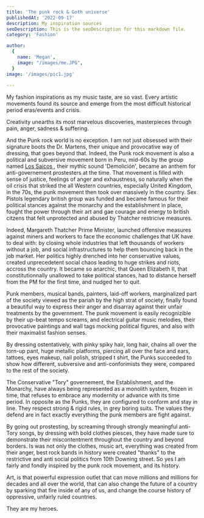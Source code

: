 ```yaml
---
title: 'The punk rock & Goth universe'
publishedAt: '2022-09-17'
description: My inspiration sources
seoDescription: This is the seoDescription for this markdown file.
category: 'Fashion'

author:
  {
    name: 'Megan',
    image: "/images/me.JPG",
  }
image: '/images/pic1.jpg'
  
---
```


My fashion inspirations as my music taste, are so vast. Every artistic movements found its source and emerge from the most difficult historical period eras/events and crisis.

Creativity unearths its most marvelous discoveries, masterpieces through pain, anger, sadness & suffering.


And the Punk rock world is no exception. I am not just obsessed with their signature boots the Dr. Martens, their unique and provocative way of dressing, that goes beyond that. Indeed, the Punk rock movement is also a political and subversive movement born in Peru, 
mid-60s by the group named <a href="https://en.wikipedia.org/wiki/Los_Saicos" > Los Saicos </a>,  their mythic sound 'Demolición', became an anthem for anti-governement prostesters at the time. 
That movement is filled with sense of justice, feelings of anger and exhaustness, so naturally when the oil crisis that striked the all Western countries, especially United Kingdom, in the 70s, the punk movement then took over massively in the country.
Sex Pistols legendary british group was funded and became famous for their political stances against the monarchy and the establishment in place, fought the power through their art and gae courage and energy to british citzens that felt
unprotected and abused by Thatcher restricive measures.

Indeed, Margareth Thatcher Prime Minister, launched offensive measures against miners and workers to face the economic challenges that UK have to deal with: by closing whole industries that left thousands of workers without a job, and 
social infrastructures to help them bouncing back in the job market. Her politics highly drenched into her conservative values, created unprecedetent social chaos leading to huge strikes and riots, accross the country. It became so anarchic, that Queen Elizabeth II, that constitutionnally unallowed to take political stances, 
had to distance herself from the PM for the first time, and nudged her to quit.

Punk members, musical bands, painters, laid-off workers, marginalized part of the society viewed as the pariah by the high strat of society, finally found a beautiful way to express their anger and disarray against their unfair treatments by the government. 
The punk movement is easily recognizible by their up-beat tempo screams, and electrical guitar music melodies, their provocative paintings and wall tags mocking political figures, and also with their maximalist fashion senses. 

By dressing ostentatively, with pinky spiky hair, long hair, chains all over the torn-up pant, huge metallic platforms, piercing all over the face and ears, tattoes, eyes makeup, nail polish, stripped t shirt, the Punks succeeded to show how different, subversive and anti-conforimists they were, compared to the rest of the society. 

The Conservative "Tory" governement, the Establishment, and the Monarchy, have always being represented as a monolith system, frozen in time, that refuses to embrace any modernity or advance with its time period. In opposite as the Punks, they are configured to conform and stay in line. They respect strong & rigid rules, in grey boring suits. The values they defend are in fact exactly everything the punk members are fight against.

By going out prostesting, by screaming through strongly meaningful anti-Tory songs, by dressing with bold clothes piesces, they have made sure to demonstrate their miscontentment throughout the country and beyond borders. Is was not only the clothes, music art, everything was created from their anger, best rock bands in history were created "thanks" to the restrictive and anti social politics from 10th Downing street.
So yes I am fairly and fondly inspired by the punk rock movement, and its history.

Art, is that powerful expression outlet that can move millions and millions for decades and all over the world, that can also change the future of a country by sparking that fire inside of any of us, and change the course history of oppressive, unfairly ruled countries.

They are my heroes.

